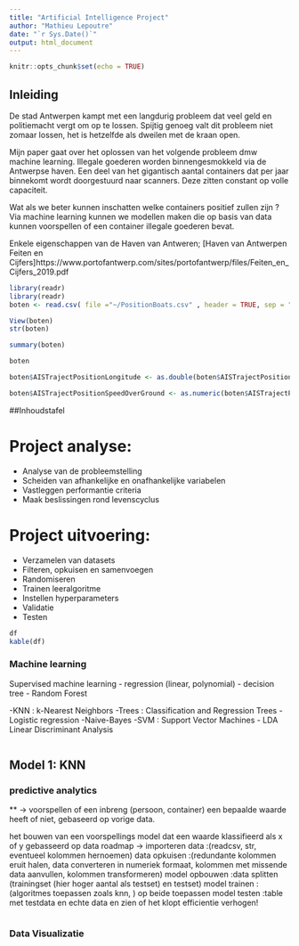 ```yaml
---
title: "Artificial Intelligence Project"
author: "Mathieu Lepoutre"
date: "`r Sys.Date()`"
output: html_document
---
```


```r
knitr::opts_chunk$set(echo = TRUE)
```

## Inleiding

De stad Antwerpen kampt met een langdurig probleem dat veel geld en politiemacht vergt om op te lossen. Spijtig genoeg valt dit probleem niet zomaar lossen, het is hetzelfde als dweilen met de kraan open.


Mijn paper gaat over het oplossen van het volgende probleem dmw machine learning. 
Illegale goederen worden binnengesmokkeld via de Antwerpse haven. Een deel van het gigantisch aantal containers dat per jaar binnekomt wordt doorgestuurd naar scanners. Deze zitten constant op volle capaciteit.

Wat als we beter kunnen inschatten welke containers positief zullen zijn ?
Via machine learning kunnen we modellen maken die op basis van  data kunnen voorspellen of een container illegale goederen bevat.

Enkele eigenschappen van de Haven van Antweren;
[Haven van Antwerpen Feiten en Cijfers]https://www.portofantwerp.com/sites/portofantwerp/files/Feiten_en_Cijfers_2019.pdf


```r
library(readr)
library(readr)
boten <- read.csv( file ="~/PositionBoats.csv" , header = TRUE, sep = ";")

View(boten)
str(boten)

summary(boten)

boten

boten$AISTrajectPositionLongitude <- as.double(boten$AISTrajectPositionLongitude)

boten$AISTrajectPositionSpeedOverGround <- as.numeric(boten$AISTrajectPositionSpeedOverGround)

```

##Inhoudstafel

# Project analyse:

- Analyse van de probleemstelling
- Scheiden van afhankelijke en onafhankelijke variabelen
- Vastleggen performantie criteria
- Maak beslissingen rond levenscyclus


# Project uitvoering:

- Verzamelen van datasets
- Filteren, opkuisen en samenvoegen
- Randomiseren
- Trainen leeralgoritme
- Instellen hyperparameters
- Validatie
- Testen

```r
df
kable(df)
```

### Machine learning
 
Supervised machine learning
  - regression (linear, polynomial)
  - decision tree
  - Random Forest
  
  
  -KNN : k-Nearest Neighbors
  -Trees :  Classification and Regression Trees
  -Logistic regression
  -Naive-Bayes
  -SVM : Support Vector Machines 
  - LDA Linear Discriminant Analysis
  

  
  
  
```r

```
  
## Model 1: KNN 
### predictive analytics

** -> voorspellen of een inbreng (persoon, container) een bepaalde waarde heeft of niet, gebaseerd op vorige data.

het bouwen van een voorspellings model dat een waarde klassifieerd als x of y gebasseerd op data
roadmap -> importeren data :(readcsv, str, eventueel kolommen hernoemen)
            data opkuisen :(redundante kolommen eruit halen, data converteren in numeriek formaat, kolommen met missende data aanvullen, kolommen transformeren)
            model opbouwen :data splitten (trainingset (hier hoger aantal als testset) en testset)
            model trainen :(algoritmes toepassen zoals knn, ) op beide toepassen
            model testen :table met testdata en echte data en zien of het klopt
            efficientie verhogen!
            
```r

```

### Data Visualizatie

```r

```


